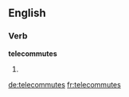
==English==

===Verb===
'''telecommutes'''

# {{en-third-person singular of|telecommute}}

[[de:telecommutes]]
[[fr:telecommutes]]